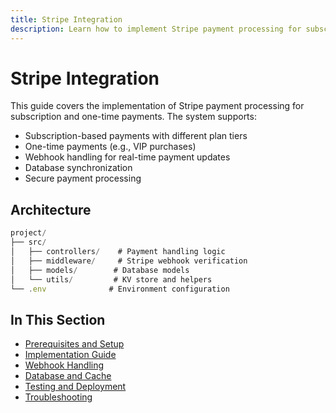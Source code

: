```yaml
---
title: Stripe Integration
description: Learn how to implement Stripe payment processing for subscriptions and one-time payments
---
```


# Stripe Integration

This guide covers the implementation of Stripe payment processing for subscription and one-time payments. The system supports:
- Subscription-based payments with different plan tiers
- One-time payments (e.g., VIP purchases)
- Webhook handling for real-time payment updates
- Database synchronization
- Secure payment processing

## Architecture

```typescript
project/
├── src/
│   ├── controllers/    # Payment handling logic
│   ├── middleware/     # Stripe webhook verification
│   ├── models/        # Database models
│   └── utils/         # KV store and helpers
└── .env              # Environment configuration
```

## In This Section

- [Prerequisites and Setup](/docs/stripe/setup)
- [Implementation Guide](/docs/stripe/implementation)
- [Webhook Handling](/docs/stripe/webhooks)
- [Database and Cache](/docs/stripe/storage)
- [Testing and Deployment](/docs/stripe/deployment)
- [Troubleshooting](/docs/stripe/troubleshooting)